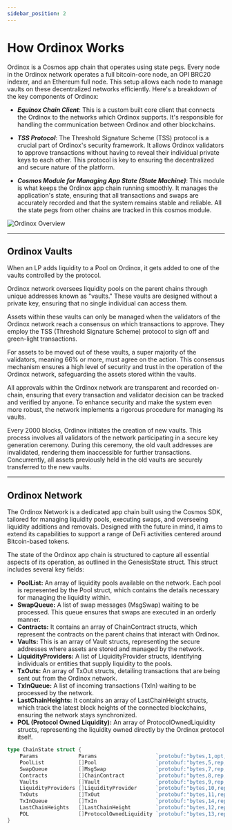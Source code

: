 ```yaml
---
sidebar_position: 2
---
```


# How Ordinox Works

Ordinox is a Cosmos app chain that operates using state pegs. Every node in the Ordinox network operates a full bitcoin-core node, an OPI BRC20 indexer, and an Ethereum full node. This setup allows each node to manage vaults on these decentralized networks efficiently. Here's a breakdown of the key components of Ordinox:

- ***Equinox Chain Client***: This is a custom built core client that connects the Ordinox to the networks which Ordinox supports. It's responsible for handling the communication between Ordinox and other blockchains.

- ***TSS Protocol***: The Threshold Signature Scheme (TSS) protocol is a crucial part of Ordinox's security framework. It allows Ordinox validators to approve transactions without having to reveal their individual private keys to each other. This protocol is key to ensuring the decentralized and secure nature of the platform.

- ***Cosmos Module for Managing App State (State Machine)***: This module is what keeps the Ordinox app chain running smoothly. It manages the application's state, ensuring that all transactions and swaps are accurately recorded and that the system remains stable and reliable. All the state pegs from other chains are tracked in this cosmos module.

![Ordinox Overview](/img/ordinox-overview.png)

---

## Ordinox Vaults

When an LP adds liquidity to a Pool on Ordinox, it gets added to one of the vaults controlled by the protocol.

Ordinox network oversees liquidity pools on the parent chains through unique addresses known as "vaults." These vaults are designed without a private key, ensuring that no single individual can access them.

Assets within these vaults can only be managed when the validators of the Ordinox network reach a consensus on which transactions to approve. They employ the TSS (Threshold Signature Scheme) protocol to sign off and green-light transactions.

For assets to be moved out of these vaults, a super majority of the validators, meaning 66% or more, must agree on the action. This consensus mechanism ensures a high level of security and trust in the operation of the Ordinox network, safeguarding the assets stored within the vaults.

All approvals within the Ordinox network are transparent and recorded on-chain, ensuring that every transaction and validator decision can be tracked and verified by anyone. To enhance security and make the system even more robust, the network implements a rigorous procedure for managing its vaults.

Every 2000 blocks, Ordinox initiates the creation of new vaults. This process involves all validators of the network participating in a secure key generation ceremony. During this ceremony, the old vault addresses are invalidated, rendering them inaccessible for further transactions. Concurrently, all assets previously held in the old vaults are securely transferred to the new vaults.

---

## Ordinox Network

The Ordinox Network is a dedicated app chain built using the Cosmos SDK, tailored for managing liquidity pools, executing swaps, and overseeing liquidity additions and removals. Designed with the future in mind, it aims to extend its capabilities to support a range of DeFi activities centered around Bitcoin-based tokens.

The state of the Ordinox app chain is structured to capture all essential aspects of its operation, as outlined in the GenesisState struct. This struct includes several key fields:

- **PoolList:** An array of liquidity pools available on the network. Each pool is represented by the Pool struct, which contains the details necessary for managing the liquidity within.
- **SwapQueue:** A list of swap messages (MsgSwap) waiting to be processed. This queue ensures that swaps are executed in an orderly manner.
- **Contracts:** It contains an array of ChainContract structs, which represent the contracts on the parent chains that interact with Ordinox.
- **Vaults:** This is an array of Vault structs, representing the secure addresses where assets are stored and managed by the network.
- **LiquidityProviders:** A list of LiquidityProvider structs, identifying individuals or entities that supply liquidity to the pools.
- **TxOuts:** An array of TxOut structs, detailing transactions that are being sent out from the Ordinox network.
- **TxInQueue:** A list of incoming transactions (TxIn) waiting to be processed by the network.
- **LastChainHeights:** It contains an array of LastChainHeight structs, which track the latest block heights of the connected blockchains, ensuring the network stays synchronized.
- **POL (Protocol Owned Liquidity):** An array of ProtocolOwnedLiquidity structs, representing the liquidity owned directly by the Ordinox protocol itself.

```go
type ChainState struct {
	Params             Params                   `protobuf:"bytes,1,opt,name=params,proto3" json:"params"`
	PoolList           []Pool                   `protobuf:"bytes,5,rep,name=pool_list,json=poolList,proto3" json:"pool_list"`
	SwapQueue          []MsgSwap                `protobuf:"bytes,7,rep,name=swap_queue,json=swapQueue,proto3" json:"swap_queue"`
	Contracts          []ChainContract          `protobuf:"bytes,8,rep,name=contracts,proto3" json:"contracts"`
	Vaults             []Vault                  `protobuf:"bytes,9,rep,name=vaults,proto3" json:"vaults"`
	LiquidityProviders []LiquidityProvider      `protobuf:"bytes,10,rep,name=liquidity_providers,json=liquidityProviders,proto3" json:"liquidity_providers"`
	TxOuts             []TxOut                  `protobuf:"bytes,11,rep,name=tx_outs,json=txOuts,proto3" json:"tx_outs"`
	TxInQueue          []TxIn                   `protobuf:"bytes,14,rep,name=tx_in_queue,json=txInQueue,proto3" json:"tx_in_queue"`
	LastChainHeights   []LastChainHeight        `protobuf:"bytes,12,rep,name=last_chain_heights,json=lastChainHeights,proto3" json:"last_chain_heights"`
	POL                []ProtocolOwnedLiquidity `protobuf:"bytes,13,rep,name=POL,proto3" json:"POL"`
}
```



